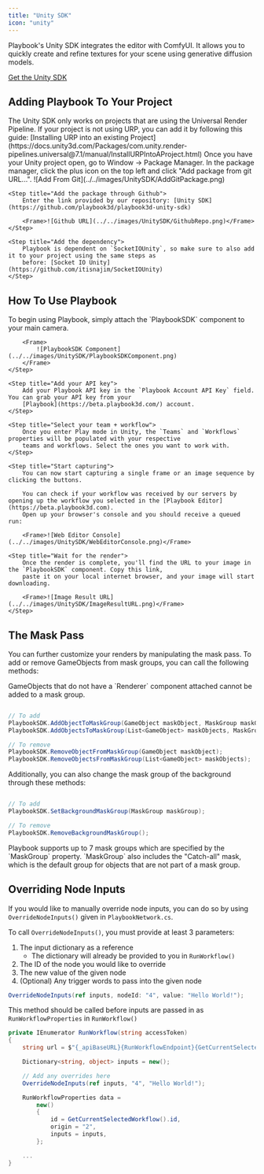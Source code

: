 ```yaml
---
title: "Unity SDK"
icon: "unity"
---
```


Playbook's Unity SDK integrates the editor with ComfyUI. It allows you to quickly create and refine textures for your
scene using generative diffusion models.

[Get the Unity SDK](https://github.com/playbook3d/playbook3d-unity-sdk)

## Adding Playbook To Your Project

<Warning>
  The Unity SDK only works on projects that are using the Universal Render
  Pipeline. If your project is not using URP, you can add it by following this
  guide: [Installing URP into an existing
  Project](https://docs.unity3d.com/Packages/com.unity.render-pipelines.universal@7.1/manual/InstallURPIntoAProject.html)
</Warning>

<Steps>
    <Step title="Open up the Package Manager">
        Once you have your Unity project open, go to Window -> Package Manager. In the package manager, click the plus 
        icon on the top left and click "Add package from git URL...".
        <Frame>![Add From Git](../../images/UnitySDK/AddGitPackage.png)</Frame>
    </Step>

    <Step title="Add the package through Github">
        Enter the link provided by our repository: [Unity SDK](https://github.com/playbook3d/playbook3d-unity-sdk)

        <Frame>![Github URL](../../images/UnitySDK/GithubRepo.png)</Frame>
    </Step>

    <Step title="Add the dependency">
        Playbook is dependent on `SocketIOUnity`, so make sure to also add it to your project using the same steps as
        before: [Socket IO Unity](https://github.com/itisnajim/SocketIOUnity)
    </Step>

</Steps>

## How To Use Playbook

<Steps>
    <Step title="Attach the PlaybookSDK component">
        To begin using Playbook, simply attach the `PlaybookSDK` component to your main camera.

        <Frame>
            ![PlaybookSDK Component](../../images/UnitySDK/PlaybookSDKComponent.png)
        </Frame>
    </Step>

    <Step title="Add your API key">
        Add your Playbook API key in the `Playbook Account API Key` field. You can grab your API key from your
        [Playbook](https://beta.playbook3d.com/) account.
    </Step>

    <Step title="Select your team + workflow">
        Once you enter Play mode in Unity, the `Teams` and `Workflows` properties will be populated with your respective
        teams and workflows. Select the ones you want to work with.
    </Step>

    <Step title="Start capturing">
        You can now start capturing a single frame or an image sequence by clicking the buttons.

        You can check if your workflow was received by our servers by opening up the workflow you selected in the [Playbook Editor](https://beta.playbook3d.com).
        Open up your browser's console and you should receive a queued run:

        <Frame>![Web Editor Console](../../images/UnitySDK/WebEditorConsole.png)</Frame>

</Step>

    <Step title="Wait for the render">
        Once the render is complete, you'll find the URL to your image in the `PlaybookSDK` component. Copy this link,
        paste it on your local internet browser, and your image will start downloading.

        <Frame>![Image Result URL](../../images/UnitySDK/ImageResultURL.png)</Frame>
    </Step>

</Steps>

## The Mask Pass

You can further customize your renders by manipulating the mask pass.
To add or remove GameObjects from mask groups, you can call the following methods:

<Warning>
  GameObjects that do not have a `Renderer` component attached cannot be added
  to a mask group.
</Warning>

```cs

// To add
PlaybookSDK.AddObjectToMaskGroup(GameObject maskObject, MaskGroup maskGroup);
PlaybookSDK.AddObjectsToMaskGroup(List<GameObject> maskObjects, MaskGroup maskGroup);

// To remove
PlaybookSDK.RemoveObjectFromMaskGroup(GameObject maskObject);
PlaybookSDK.RemoveObjectsFromMaskGroup(List<GameObject> maskObjects);

```

Additionally, you can also change the mask group of the background through these methods:

```cs

// To add
PlaybookSDK.SetBackgroundMaskGroup(MaskGroup maskGroup);

// To remove
PlaybookSDK.RemoveBackgroundMaskGroup();

```

<Note>
  Playbook supports up to 7 mask groups which are specified by the `MaskGroup`
  property. `MaskGroup` also includes the "Catch-all" mask, which is the default
  group for objects that are not part of a mask group.
</Note>

## Overriding Node Inputs

If you would like to manually override node inputs, you can do so by using `OverrideNodeInputs()`
given in `PlaybookNetwork.cs`.

To call `OverrideNodeInputs()`, you must provide at least 3 parameters:

1. The input dictionary as a reference
   - The dictionary will already be provided to you in `RunWorkflow()`
2. The ID of the node you would like to override
3. The new value of the given node
4. (Optional) Any trigger words to pass into the given node

```cs
OverrideNodeInputs(ref inputs, nodeId: "4", value: "Hello World!");
```

This method should be called before inputs are passed in as `RunWorkflowProperties` in `RunWorkflow()`

```cs
private IEnumerator RunWorkflow(string accessToken)
{
    string url = $"{_apiBaseURL}{RunWorkflowEndpoint}{GetCurrentSelectedWorkflow().team_id}";

    Dictionary<string, object> inputs = new();

    // Add any overrides here
    OverrideNodeInputs(ref inputs, "4", "Hello World!");

    RunWorkflowProperties data =
        new()
        {
            id = GetCurrentSelectedWorkflow().id,
            origin = "2",
            inputs = inputs,
        };

    ...
}
```

